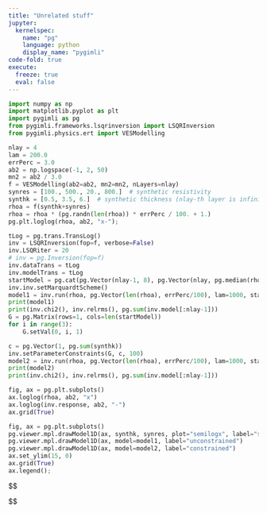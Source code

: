 ```yaml
---
title: "Unrelated stuff"
jupyter:
  kernelspec: 
    name: "pg"
    language: python
    display_name: "pygimli"
code-fold: true
execute: 
  freeze: true
  eval: false
---
```


```python
import numpy as np
import matplotlib.pyplot as plt
import pygimli as pg
from pygimli.frameworks.lsqrinversion import LSQRInversion
from pygimli.physics.ert import VESModelling
```

```python
nlay = 4
lam = 200.0
errPerc = 3.0
ab2 = np.logspace(-1, 2, 50)
mn2 = ab2 / 3.0
f = VESModelling(ab2=ab2, mn2=mn2, nLayers=nlay)
synres = [100., 500., 20., 800.]  # synthetic resistivity
synthk = [0.5, 3.5, 6.]  # synthetic thickness (nlay-th layer is infinite)
rhoa = f(synthk+synres)
rhoa = rhoa * (pg.randn(len(rhoa)) * errPerc / 100. + 1.)
pg.plt.loglog(rhoa, ab2, "x-");
```

```python
tLog = pg.trans.TransLog()
inv = LSQRInversion(fop=f, verbose=False)
inv.LSQRiter = 20
# inv = pg.Inversion(fop=f)
inv.dataTrans = tLog
inv.modelTrans = tLog
startModel = pg.cat(pg.Vector(nlay-1, 8), pg.Vector(nlay, pg.median(rhoa)))
inv.inv.setMarquardtScheme()
model1 = inv.run(rhoa, pg.Vector(len(rhoa), errPerc/100), lam=1000, startModel=startModel)
print(model1)
print(inv.chi2(), inv.relrms(), pg.sum(inv.model[:nlay-1]))
G = pg.Matrix(rows=1, cols=len(startModel))
for i in range(3):
    G.setVal(0, i, 1)

c = pg.Vector(1, pg.sum(synthk))
inv.setParameterConstraints(G, c, 100)
model2 = inv.run(rhoa, pg.Vector(len(rhoa), errPerc/100), lam=1000, startModel=startModel)
print(model2)
print(inv.chi2(), inv.relrms(), pg.sum(inv.model[:nlay-1]))
```

```python
fig, ax = pg.plt.subplots()
ax.loglog(rhoa, ab2, "x")
ax.loglog(inv.response, ab2, "-")
ax.grid(True)
```

```python
fig, ax = pg.plt.subplots()
pg.viewer.mpl.drawModel1D(ax, synthk, synres, plot="semilogx", label="synth")
pg.viewer.mpl.drawModel1D(ax, model=model1, label="unconstrained")
pg.viewer.mpl.drawModel1D(ax, model=model2, label="constrained")
ax.set_ylim(15, 0)
ax.grid(True)
ax.legend();
```

$$



$$

